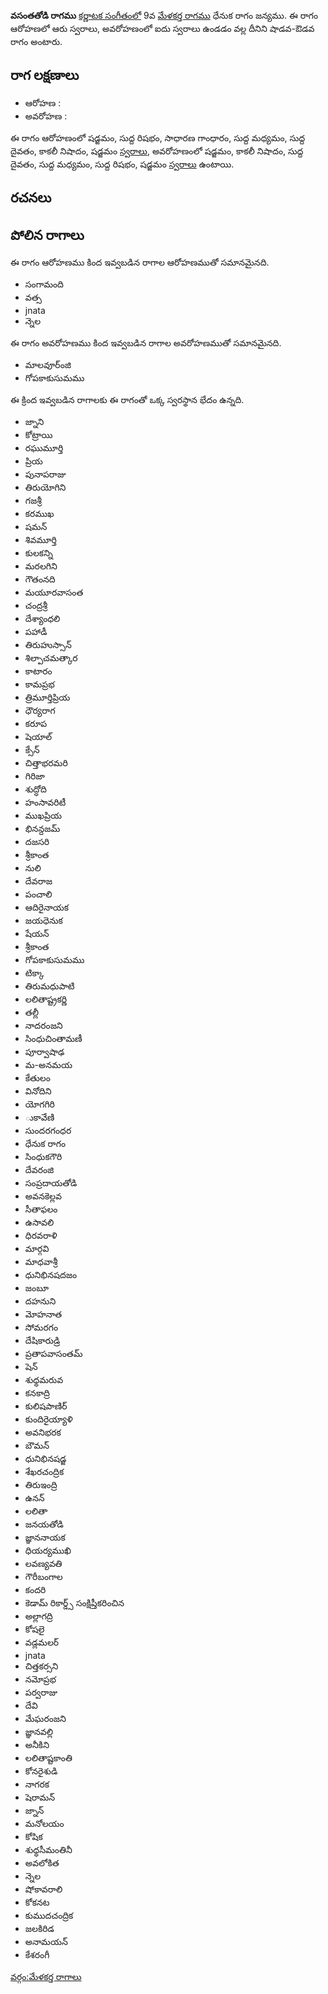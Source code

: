 {{Infobox ragam
	| name          	= వసంతతోడి
	| synonym	    	= 
	| mela          	= 
	| chakra        	= 
	| janaka        	= 
	| type          	= శాడవ-ఔడవ
	| arohanam      	= {{svaraC|S|R1|G2|M1|D1|N3|S'}} 
	| avarohanam    	= {{svaraC|S'|N3|D1|M1|R1|S}}
	| jeeva         	=
	| chhaya        	=
	| nyasa         	=
	| vishesha      	= 
	| equivalent  		= 
}}
{{కర్ణాటక సంగీత రాగాలు}}
'''వసంతతోడి రాగము''' [[కర్ణాటక సంగీతం]]లో 9వ [[మేళకర్త రాగము]] ధేనుక రాగం జన్యము.  ఈ రాగం ఆరోహణలో ఆరు స్వరాలు, అవరోహణంలో ఐదు స్వరాలు ఉండడం వల్ల దీనిని షాడవ-ఔడవ రాగం అంటారు.


==రాగ లక్షణాలు==


* ఆరోహణ : {{svaraC|S|R1|G2|M1|D1|N3|S'}} 
* అవరోహణ : {{svaraC|S'|N3|D1|M1|R1|S}}

ఈ రాగం ఆరోహణంలో షడ్జమం, సుద్ద రిషభం, సాధారణ గాంధారం, సుద్ద మధ్యమం, సుద్ద దైవతం, కాకలీ నిషాదం, షడ్జమం [[స్వరాలు]], అవరోహణంలో షడ్జమం, కాకలీ నిషాదం, సుద్ద దైవతం, సుద్ద మధ్యమం, సుద్ద రిషభం, షడ్జమం [[స్వరాలు]] ఉంటాయి.

==రచనలు==



==పోలిన రాగాలు==
ఈ రాగం ఆరోహణము కింద ఇవ్వబడిన రాగాల ఆరోహణముతో సమానమైనది.
* సంగామంది
* వత్స
* jnata
* న్నెల

ఈ రాగం అవరోహణము కింద ఇవ్వబడిన రాగాల అవరోహణముతో సమానమైనది.
* మాలవూర్ంజి
* గోపకాకుసుమము

ఈ క్రింద ఇవ్వబడిన రాగాలకు ఈ రాగంతో ఒక్క స్వరస్థాన భేదం ఉన్నది.
* జ్నాని
* కోట్రాయి
* రఘుమూర్తి
* ప్రియ
* పునాపరాజు
* తిరుయోగిని
* గజశ్రీ
* కరముఖ
* షమన్
* శివమూర్తి
* కులకన్ని
* మరలగిని
* గౌతంనది
* మయూరవాసంత
* చంద్రశ్రీ
* దేశ్యాంధలి
* పహాడీ
* తిరుహుస్సాన్
* శిల్పాచమత్కార
* కాటారం
* కామప్రభ
* త్రిమూర్తిప్రియ
* ధౌర్యరాగ
* కరూప
* షెయాల్
* క్సేన్
* చిత్తాభరమరి
* గిరిజా
* శుద్ధోది
* హంసావరిటీ
* ముఖప్రియ
* భినన్దజమ్
* దజసరి
* శ్రీకాంత
* నులి
* దేవరాజ
* పంచాలి
* ఆదిరైనాయక
* జయధెనుక
* షేయన్
* శ్రీకాంత
* గోపకాకుసుమము
* టిక్కా
* తిరుమధుపాటి
* లలితాష్ట్రకర్ణి
* తల్లీ
* నాదరంజని
* సింధుచింతామణీ
* పూర్వాషాఢ
* మ-అనమయ
* కేతులం
* వినోదిని
* యోగగిరి
* ుకావేణి
* సుందరగంధర
* ధేనుక రాగం
* సింధుకగౌరి
* దేవరంజి
* సంప్రదాయతోడి
* అవనకెల్లవ
* సీతాఫలం
* ఉసావలి
* ధిరవరాళి
* మార్గవి
* మాధవాశ్రీ
* ధునిభినషదజం
* జంబూ
* దహనుని
* మోహనాత
* సోమరగం
* దేషికారుడ్రి
* ప్రతాపవాసంతమ్
* షెన్
* శుధ్ధమరువ
* కనకాద్రి
* కులిషపాణిర్
* కుందిరైయ్యాళి
* అవనిభరక
* బౌమన్
* ధునిభినషడ్జ
* శేఖరచంద్రిక
* తిరుఇంద్రి
* ఉనన్
* లలితా
* జనయతోడి
* జ్ఞాననాయక
* ధియర్యముఖి
* లవణ్యవతి
* గౌరీబంగాల
* కందరి
* కెడామ్ రికార్డ్స్ సంక్షిప్తీకరించిన
* అల్లాగద్రి
* కోషలై
* వడ్లమలర్
* jnata
* చిత్తకర్సని
* నమోప్రభ
* పర్వరాజు
* దేవి
* మేఘరంజని
* జ్ఞానవల్లి
* అనీకిని
* లలితాష్టకాంతి
* కోనరైశుడి
* నాగరక
* షెరామన్
* జ్నాన్
* మనోలయం
* కోషిక
* శుధ్ధసీమంతినీ
* అవలోకిత
* న్నెల
* షోకావరాలి
* కోకనట
* కుముదచంద్రిక
* జలకిరిడ
* అనామయన్
* కేశరంగీ



[[వర్గం:మేళకర్త రాగాలు]]